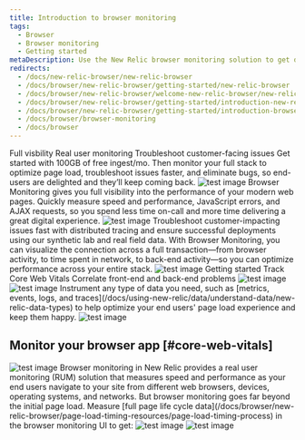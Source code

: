 ```yaml
---
title: Introduction to browser monitoring
tags:
  - Browser
  - Browser monitoring
  - Getting started
metaDescription: Use the New Relic browser monitoring solution to get deep visibility and actionable insights into real users' experiences on your website.
redirects:
  - /docs/new-relic-browser/new-relic-browser
  - /docs/browser/new-relic-browser/getting-started/new-relic-browser
  - /docs/browser/new-relic-browser/welcome-new-relic-browser/new-relic-browser
  - /docs/browser/new-relic-browser/getting-started/introduction-new-relic-browser
  - /docs/browser/new-relic-browser/getting-started/introduction-browser-monitoring
  - /docs/browser/browser-monitoring
  - /docs/browser
---
```











<Tabs>
            <TabsBar>
                <TabsBarItem id="Tab1">Full visbility</TabsBarItem>
                <TabsBarItem id="Tab2">Real user monitoring</TabsBarItem>
                <TabsBarItem id="Tab3">Troubleshoot customer-facing issues</TabsBarItem>
            </TabsBar>
            <TabsPages>
              <TabsPageItem id="Tab1">
                <SideBySide>
                  <Side>
                  Get started with 100GB of free ingest/mo. Then monitor your full stack to optimize page load, troubleshoot issues faster, and eliminate bugs, so end-users are delighted and they’ll keep coming back.
                  </Side>
                  <Side>
                  <img
                  title="test image"
                  alt="test image"
                  src={img8}
                  />                  </Side>
                  </SideBySide>
              </TabsPageItem>
              <TabsPageItem id="Tab2">
                <SideBySide>
                  <Side>
                  Browser Monitoring gives you full visibility into the performance of your modern web pages. Quickly measure speed and performance, JavaScript errors, and AJAX requests, so you spend less time on-call and more time delivering a great digital experience.                  
                  </Side>
                  <Side>
                  <img
                  title="test image"
                  alt="test image"
                  src={img6}
                  />
                  </Side>
                  </SideBySide>  
              </TabsPageItem>
              <TabsPageItem id="Tab3">
                <SideBySide>
                  <Side>
                  Troubleshoot customer-impacting issues fast with distributed tracing and ensure successful deployments using our synthetic lab and real field data. With Browser Monitoring, you can visualize the connection across a full transaction—from browser activity, to time spent in network, to back-end activity—so you can optimize performance across your entire stack.                 
                  </Side>
                  <Side>
                  <img
                  title="test image"
                  alt="test image"
                  src={img7}
                />
                  </Side>
                  </SideBySide>  
              </TabsPageItem>
            </TabsPages>
</Tabs>

<Tabs>
            <TabsBar>
                <TabsBarItem id="Tab1">Getting started</TabsBarItem>
                <TabsBarItem id="Tab2">Track Core Web Vitals</TabsBarItem>
                <TabsBarItem id="Tab3">Correlate front-end and back-end problems</TabsBarItem>
            </TabsBar>
            <TabsPages>
              <TabsPageItem id="Tab1">
                <img
                  title="test image"
                  alt="test image"
                  src={img1}
                />
              </TabsPageItem>
              <TabsPageItem id="Tab2">
                <img
                  title="test image"
                  alt="test image"
                  src={img2}
                />
              </TabsPageItem> 
              <TabsPageItem id="Tab3">
                Instrument any type of data you need, such as [metrics, events, logs, and traces](/docs/using-new-relic/data/understand-data/new-relic-data-types) to help optimize your end users' page load experience and keep them happy.
                <img
                  title="test image"
                  alt="test image"
                  src={img3}
                />
              </TabsPageItem>
            </TabsPages>
</Tabs>

## Monitor your browser app [#core-web-vitals]

<SideBySide>
  <Side>
    <img
      title="test image"
      alt="test image"
      src={browserBrowserSummary}
    />
  </Side>
  <Side>
  Browser monitoring in New Relic provides a real user monitoring (RUM) solution that measures speed and performance as your end users navigate to your site from different web browsers, devices, operating systems, and networks. But browser monitoring goes far beyond the initial page load. Measure [full page life cycle data](/docs/browser/new-relic-browser/page-load-timing-resources/page-load-timing-process) in the browser monitoring UI to get:  </Side>
</SideBySide>
<img
  title="test image"
  alt="test image"
  src={img4}
/>
<img
  title="test image"
  alt="test image"
  src={img5}
/>